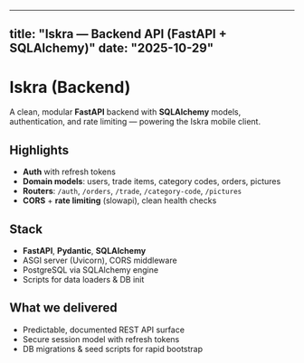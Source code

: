 
---
title: "Iskra — Backend API (FastAPI + SQLAlchemy)"
date: "2025-10-29"
---

# Iskra (Backend)

A clean, modular **FastAPI** backend with **SQLAlchemy** models, authentication, and rate limiting — powering the Iskra mobile client.

## Highlights
- **Auth** with refresh tokens
- **Domain models**: users, trade items, category codes, orders, pictures
- **Routers**: `/auth`, `/orders`, `/trade`, `/category-code`, `/pictures`
- **CORS** + **rate limiting** (slowapi), clean health checks

## Stack
- **FastAPI**, **Pydantic**, **SQLAlchemy**
- ASGI server (Uvicorn), CORS middleware
- PostgreSQL via SQLAlchemy engine
- Scripts for data loaders & DB init

## What we delivered
- Predictable, documented REST API surface
- Secure session model with refresh tokens
- DB migrations & seed scripts for rapid bootstrap
